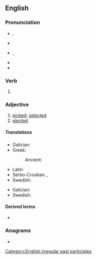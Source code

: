{{also|Chosen|Chōsen}}
==English==

===Pronunciation===
* {{a|UK}} {{enPR|chōz'ən}}, {{IPA|/ˈtʃəʊ.zən/|lang=en}}
* {{rhymes|əʊzən|lang=en}}
* {{a|US}} {{enPR|chōz'ən}}, {{IPA|/ˈtʃoʊ.zən/|lang=en}}
* {{audio|En-us-chosen.ogg|audio|lang=en}}
* {{rhymes|oʊzən|lang=en}}

===Verb===
{{head|en|past participle}}

# {{inflection of|choose||past|part|lang=en}}

===Adjective===
{{en-adj}}

# [[picked]]; [[selected]]
# [[elected]]

=====Translations=====
{{trans-top|picked}}
* Galician: {{t|gl|escolleito}}
* Greek:
*: Ancient: {{t|grc|ἐκλεκτός}}
{{trans-mid}}
* Latin: {{t|la|ēlectus}}
* Serbo-Croatian: {{t+|sh|izabran}}, {{t+|sh|odabran}}
* Swedish: {{t+|sv|vald}}
{{trans-bottom}}

{{trans-top|elected}}
* Galician: {{t|gl|electo}}
* Swedish: {{t+|sv|vald}}
{{trans-mid}}
{{trans-bottom}}

====Derived terms====
* {{l|en|chosenness}}

===Anagrams===
* {{anagrams|en|a=cehnos|Schoen|chones|cohens|enochs}}

[[Category:English irregular past participles]]